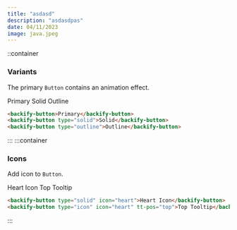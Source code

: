 ```yaml
---
title: "asdasd"
description: "asdasdpas"
date: 04/11/2023
image: java.jpeg
---
```


::container
### Variants
The primary `Button` contains an animation effect.

<BackifyButton>Primary</BackifyButton>
<BackifyButton type="solid">Solid</BackifyButton>
<BackifyButton type="outline">Outline</BackifyButton>
~~~html
<backify-button>Primary</backify-button>
<backify-button type="solid">Solid</backify-button>
<backify-button type="outline">Outline</backify-button>
~~~
:::
:::container
### Icons
Add icon to `Button`.

<BackifyButton type="solid" icon="heart">Heart Icon</BackifyButton>
<BackifyButton type="icon" icon="heart" tt-pos="top">Top Tooltip</BackifyButton>
~~~html
<backify-button type="solid" icon="heart">Heart Icon</backify-button>
<backify-button type="icon" icon="heart" tt-pos="top">Top Tooltip</backify-button>
~~~
:::